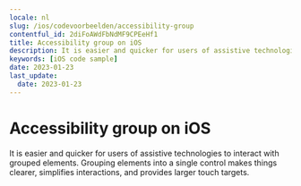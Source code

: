 ```yaml
---
locale: nl
slug: /ios/codevoorbeelden/accessibility-group
contentful_id: 2diFoAWdFbNdMF9CPEeHf1
title: Accessibility group on iOS
description: It is easier and quicker for users of assistive technologies to interact with grouped elements.
keywords: [iOS code sample]
date: 2023-01-23
last_update:
  date: 2023-01-23
---
```


# Accessibility group on iOS

It is easier and quicker for users of assistive technologies to interact with grouped elements. Grouping elements into a single control makes things clearer, simplifies interactions, and provides larger touch targets.

<CodeSample id="accessibility-group" locale="nl" platform="ios"/>
